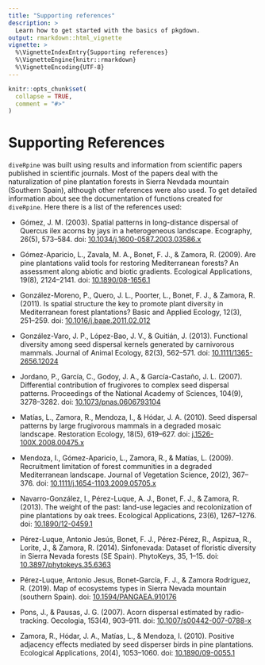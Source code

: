 ```yaml
---
title: "Supporting references"
description: >
  Learn how to get started with the basics of pkgdown.
output: rmarkdown::html_vignette
vignette: >
  %\VignetteIndexEntry{Supporting references}
  %\VignetteEngine{knitr::rmarkdown}
  %\VignetteEncoding{UTF-8}
---
```


```r
knitr::opts_chunk$set(
  collapse = TRUE,
  comment = "#>"
)
```

# Supporting References 

`diveRpine` was built using results and information from scientific papers published in scientific journals. Most of the papers deal with the naturalization of pine plantation forests in Sierra Nevdada mountain (Southern Spain), although other references were also used. To get detailed information about see the documentation of functions created for `diveRpine`. Here 
there is a list of the references used: 

- Gómez, J. M. (2003). Spatial patterns in long-distance dispersal of Quercus ilex acorns by jays in a heterogeneous landscape. Ecography, 26(5), 573–584. doi: [10.1034/j.1600-0587.2003.03586.x](https://dx.doi.org/10.1034/j.1600-0587.2003.03586.x)

- Gómez-Aparicio, L., Zavala, M. A., Bonet, F. J., & Zamora, R. (2009). Are pine plantations valid tools for restoring Mediterranean forests? An assessment along abiotic and biotic gradients. Ecological Applications, 19(8), 2124–2141. doi: [10.1890/08-1656.1](https://dx.doi.org/10.1890/08-1656.1)

- González-Moreno, P., Quero, J. L., Poorter, L., Bonet, F. J., & Zamora, R. (2011). Is spatial structure the key to promote plant diversity in Mediterranean forest plantations? Basic and Applied Ecology, 12(3), 251–259. doi: [10.1016/j.baae.2011.02.012](https://dx.doi.org/10.1016/j.baae.2011.02.012)

- González-Varo, J. P., López-Bao, J. V., & Guitián, J. (2013). Functional diversity among seed dispersal kernels generated by carnivorous mammals. Journal of Animal Ecology, 82(3), 562–571. doi: [10.1111/1365-2656.12024](https://dx.doi.org/10.1111/1365-2656.12024)

- Jordano, P., García, C., Godoy, J. A., & García-Castaño, J. L. (2007). Differential contribution of frugivores to complex seed dispersal patterns. Proceedings of the National Academy of Sciences, 104(9), 3278–3282. doi: [10.1073/pnas.0606793104](https://dx.doi.org/10.1073/pnas.0606793104)

- Matías, L., Zamora, R., Mendoza, I., & Hódar, J. A. (2010). Seed dispersal patterns by large frugivorous mammals in a degraded mosaic landscape. Restoration Ecology, 18(5), 619–627. doi: [j.1526-100X.2008.00475.x](https://doi.org/10.1111/j.1526-100X.2008.00475.x)

- Mendoza, I., Gómez-Aparicio, L., Zamora, R., & Matías, L. (2009). Recruitment limitation of forest communities in a degraded Mediterranean landscape. Journal of Vegetation Science, 20(2), 367–376. doi: [10.1111/j.1654-1103.2009.05705.x](https://doi.org/10.1111/j.1654-1103.2009.05705.x)

- Navarro-González, I., Pérez-Luque, A. J., Bonet, F. J., & Zamora, R. (2013). The weight of the past: land-use legacies and recolonization of pine plantations by oak trees. Ecological Applications, 23(6), 1267–1276. doi: [10.1890/12-0459.1](https://dx.doi.org/10.1890/12-0459.1)

- Pérez-Luque, Antonio Jesús, Bonet, F. J., Pérez-Pérez, R., Aspizua, R., Lorite, J., & Zamora, R. (2014). Sinfonevada: Dataset of floristic diversity in Sierra Nevada forests (SE Spain). PhytoKeys, 35, 1–15. doi: [10.3897/phytokeys.35.6363](https://dx.doi.org/10.3897/phytokeys.35.6363)

- Pérez-Luque, Antonio Jesus, Bonet-García, F. J., & Zamora Rodríguez, R. (2019). Map of ecosystems types in Sierra Nevada mountain (southern Spain). doi: [10.1594/PANGAEA.910176](https://doi.pangaea.de/10.1594/PANGAEA.910176)

- Pons, J., & Pausas, J. G. (2007). Acorn dispersal estimated by radio-tracking. Oecologia, 153(4), 903–911. doi: [10.1007/s00442-007-0788-x](https://dx.doi.org/10.1007/s00442-007-0788-x)

- Zamora, R., Hódar, J. A., Matías, L., & Mendoza, I. (2010). Positive adjacency effects mediated by seed disperser birds in pine plantations. Ecological Applications, 20(4), 1053–1060. doi: [10.1890/09-0055.1](https://dx.doi.org/10.1890/09-0055.1)
